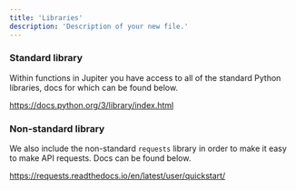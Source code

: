 ```yaml
---
title: 'Libraries'
description: 'Description of your new file.'
---
```

### Standard library

Within functions in Jupiter you have access to all of the standard Python libraries, docs for which can be found below.

https://docs.python.org/3/library/index.html

### Non-standard library

We also include the non-standard `requests` library in order to make it easy to make API requests. Docs can be found below.

https://requests.readthedocs.io/en/latest/user/quickstart/